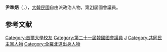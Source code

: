 {{Infobox politician
| name = 尹準炳<br>{{lang|ko|윤준병}}
| image = 
| caption = 
| birth_date = {{Birth date and age|1961|3|3}}
| birth_place = {{KOR}}[[全羅北道|全羅北道]][[井邑市|井邑市]]
| residence = {{KOR}}[[全羅北道|全羅北道]]
| nationality = {{ROK}}
| party = {{MPK}}
| other_names = 
| alma_mater = [[首爾大學|首爾大學]]
| office = {{flagicon|South Korea}} 第21屆[[韓國國會|韓國國會]]議員
| term_start = 2020年5月30日
| term_end = 
| constituency = [[全羅北道|全羅北道]][[井邑市|井邑市]]、[[高敞郡|高敞郡]]
| predecessor = {{tsl|ko|유성엽|柳成葉}}
| successor = 
}}

'''尹準炳'''（{{kor|윤준병|尹準炳|Yoon Jun-byeong}}，{{bd|1961年|3月3日}}），[[大韓民國|大韓民國]]自由派政治人物，第[[第21屆大韓民國國會議員名單|21]]屆國會議員。

== 参考文献 ==
<references />

{{DEFAULTSORT:Yoon Jun-byeong}}
[[Category:首爾大學校友|Category:首爾大學校友]]
[[Category:第二十一屆韓國國會議員|Category:第二十一屆韓國國會議員]]
[[Category:尹姓|J]]
[[Category:共同民主黨人物|Category:共同民主黨人物]]
[[Category:全羅北道出身人物|Category:全羅北道出身人物]]